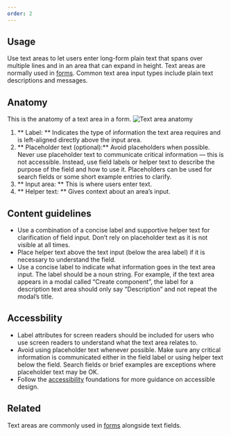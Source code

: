 ```yaml
---
order: 2
---
```


## Usage

Use text areas to let users enter long-form plain text that spans over multiple lines and in an area that can expand in height. Text areas are normally used in [forms](/patterns/forms).
Common text area input types include plain text descriptions and messages.

## Anatomy

This is the anatomy of a text area in a form.
![Text area anatomy](images/anatomy.png)

1. ** Label: ** Indicates the type of information the text area requires and is left-aligned directly above the input area.
2. ** Placeholder text (optional):** Avoid placeholders when possible. Never use placeholder text to communicate critical information — this is not accessible. Instead, use field labels or helper text to describe the purpose of the field and how to use it. Placeholders can be used for search fields or some short example entries to clarify.
3. ** Input area: ** This is where users enter text.
4. ** Helper text: ** Gives context about an area’s input.

## Content guidelines

- Use a combination of a concise label and supportive helper text for clarification of field input. Don’t rely on placeholder text as it is not visible at all times.
- Place helper text above the text input (below the area label) if it is necessary to understand the field.
- Use a concise label to indicate what information goes in the text area input. The label should be a noun string. For example, if the text area appears in a modal called “Create component”, the label for a description text area should only say “Description” and not repeat the modal’s title.

## Accessbility

- Label attributes for screen readers should be included for users who use screen readers to understand what the text area relates to.
- Avoid using placeholder text whenever possible. Make sure any critical information is communicated either in the field label or using helper text below the field. Search fields or brief examples are exceptions where placeholder text may be OK.
- Follow the [accessibility](/foundations/accessibility) foundations for more guidance on accessible design.

## Related

Text areas are commonly used in [forms](/patterns/forms) alongside text fields.
